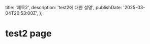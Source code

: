   title: '제목2',
  description: 'test2에 대한 설명',
  publishDate: '2025-03-04T20:53:00Z',
};

# test2 page
